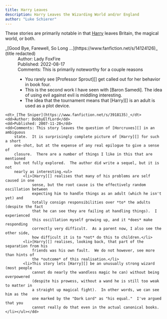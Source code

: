 ```yaml
---
title: Harry Leaves
description: Harry Leaves the Wizarding World and/or England
author: "Luke Schierer"
---
```


These stories are primarily notable in that [Harry][] leaves Britain, the
magical world, or both. 

<dl>
    <dt>_[Good Bye, Farewell, So Long …](https://www.fanfiction.net/s/14124126)_ (title redacted)</dt>
    <dd>Author: Lady FoxFire</dd>
    <dd>Published: 2022-08-17</dd>
    <dd>Comments: This is primarily noteworthy for a couple reasons<ul>
        <li>You rarely see [Professor Sprout][] get called out for her behavior in book four.</li>
        <li>This is the second work I have seen with [Baron Samedi].  The idea of using evil against evil is middling interesting.</li>
        <li>The idea that the tournament means that [Harry][] is an adult is used as a plot device.</li></ul></dd>

    <dt>_[The Sniper](https://www.fanfiction.net/s/3918135)_</dt>
    <dd>Author: DobbyElfLord</dd>
    <dd>Published: 2007-11-28</dd>
    <dd>Comments: This story leaves the question of [Horcruxes][] in an ambiguous
        state.  It is surprisingly complete picture of [Harry][] for such a short
        one-shot, but at the expense of any real epilogue to give a sense of
        closure.  There are a number of things I like in this that are mentioned
        but not fully explored.  The author did write a sequel, but it is not
        nearly as interesting.<ul>
            <li>[Harry][] realises that many of his problems are self caused in one
                sense, but the root cause is the effectively random oscillation between
                expecting him to handle things as an adult (which he isn't yet) and
                totally consign responsibilities over *to* the adults (despite the fact
                that he can see they are failing at handling things).  I experienced
                this oscillation myself growing up, and it *does* make responding
                correctly very difficult.  As a parent now, I also see the other side,
                how difficult it is to *not* do this to children.</li>
            <li>[Harry][] realises, looking back, that part of the separation from his
                friends was his own fault.  We do not however, see more than hints of
                the *outcome* of this realisation.</li>
            <li>This story lets [Harry][] be an unusually strong wizard (most people
                cannot do nearly the wandless magic he can) without being overpowered
                (despite his prowess, without a wand he is still too weak to matter in
                a straight up magical fight).  In other words, we can see him as the
                one marked by the "Dark Lord" as "his equal."  I've argued that you
                cannot really do that even in the actual canonical books.</li></ul></dd>
</dl>

[Harry]: </harrypedia/people/potter/harry_james>

[Professor Sprout]: </harrypedia/people/sprout/pomona>

[Baron Samedi]: <https://en.wikipedia.org/wiki/Baron_Samedi>

[Horcruxes]: </harrypedia/magic/dark/horcruxes>
